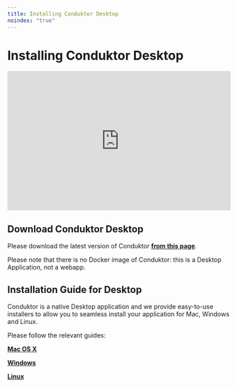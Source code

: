 ```yaml
---
title: Installing Conduktor Desktop
noindex: "true"
---
```


# Installing Conduktor Desktop

<iframe
  width="100%"
  height="315"
  src="https://www.youtube.com/embed/WhMPqUgYYCQ"
  title="YouTube video player"
  frameBorder="0"
  allow="accelerometer; autoplay; clipboard-write; encrypted-media; gyroscope; picture-in-picture"
  allowFullScreen
></iframe>

## Download Conduktor Desktop

Please download the latest version of Conduktor **[from this page](https://www.conduktor.io/download)**.

Please note that there is no Docker image of Conduktor: this is a Desktop Application, not a webapp.

## Installation Guide for Desktop

Conduktor is a native Desktop application and we provide easy-to-use installers to allow you to seamless install your application for Mac, Windows and Linux.

Please follow the relevant guides:

**[Mac OS X](/desktop/conduktor-first-steps/install/mac)**

**[Windows](/desktop/conduktor-first-steps/install/windows)**

**[Linux](/desktop/conduktor-first-steps/install/linux)**
